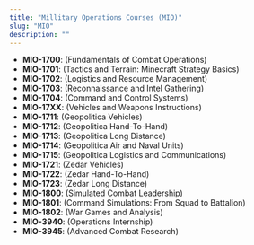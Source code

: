 ```yaml
---
title: "Millitary Operations Courses (MIO)"
slug: "MIO"
description: ""
---
```


- **MIO-1700**: (Fundamentals of Combat Operations)
- **MIO-1701**: (Tactics and Terrain: Minecraft Strategy Basics)
- **MIO-1702**: (Logistics and Resource Management)
- **MIO-1703**: (Reconnaissance and Intel Gathering)
- **MIO-1704**: (Command and Control Systems)
- **MIO-17XX**: (Vehicles and Weapons Instructions)
- **MIO-1711**: (Geopolitica Vehicles)
- **MIO-1712**: (Geopolitica Hand-To-Hand)
- **MIO-1713**: (Geopolitica Long Distance)
- **MIO-1714**: (Geopolitica Air and Naval Units)
- **MIO-1715**: (Geopolitica Logistics and Communications)
- **MIO-1721**: (Zedar Vehicles)
- **MIO-1722**: (Zedar Hand-To-Hand)
- **MIO-1723**: (Zedar Long Distance)
- **MIO-1800**: (Simulated Combat Leadership)
- **MIO-1801**: (Command Simulations: From Squad to Battalion)
- **MIO-1802**: (War Games and Analysis)
- **MIO-3940**: (Operations Internship)
- **MIO-3945**: (Advanced Combat Research)
